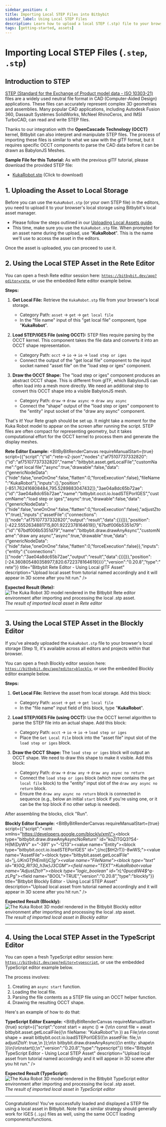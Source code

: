 ```yaml
---
sidebar_position: 4
title: Importing Local STEP Files into Bitbybit
sidebar_label: Using Local STEP Files
description: Learn how to upload a local STEP (.stp) file to your browser storage and then import, parse, and display it in Bitbybit using OCCT with Rete, Blockly, and TypeScript editors.
tags: [getting-started, assets]
---
```



# Importing Local STEP Files (`.step`, `.stp`)

## Introduction to STEP

[STEP (Standard for the Exchange of Product model data - ISO 10303-21)](https://en.wikipedia.org/wiki/ISO_10303-21) files are a widely used neutral file format in CAD (Computer-Aided Design) applications. These files can accurately represent complex 3D geometries and assemblies. Many popular CAD applications, including Autodesk Fusion 360, Dassault Systèmes SolidWorks, McNeel RhinoCeros, and IMSI TurboCAD, can read and write STEP files.

Thanks to our integration with the **OpenCascade Technology (OCCT)** kernel, Bitbybit can also interpret and manipulate STEP files. The process of importing these files is similar to what we saw with the glTF format, but it requires specific OCCT components to parse the CAD data before it can be drawn as BabylonJS Meshes.

**Sample File for this Tutorial:**
As with the previous glTF tutorial, please download the provided STEP file:
*   [KukaRobot.stp](https://ik.imagekit.io/bitbybit/app/assets/start/blockly/local-assets/KukaRobot.stp) (Click to download)

## 1. Uploading the Asset to Local Storage

Before you can use the `KukaRobot.stp` (or your own STEP file) in the editors, you need to upload it to your browser's local storage using Bitbybit's local asset manager.
*   Please follow the steps outlined in our [Uploading Local Assets guide](/learn/getting-started/basics/assets/local/uploading).
*   This time, make sure you use the `KukaRobot.stp` file. When prompted for an asset name during the upload, use "**KukaRobot**". This is the name we'll use to access the asset in the editors.

Once the asset is uploaded, you can proceed to use it.

## 2. Using the Local STEP Asset in the Rete Editor

You can open a fresh Rete editor session here: [`https://bitbybit.dev/app?editor=rete`](https://bitbybit.dev/app?editor=rete), or use the embedded Rete editor example below.

**Steps:**

1.  **Get Local File:**
    Retrieve the `KukaRobot.stp` file from your browser's local storage.
    *   Category Path: `asset` -> `get` -> `get local file`
    *   In the "file name" input of this "get local file" component, type "**KukaRobot**".

2.  **Load STEP/IGES File (using OCCT):**
    STEP files require parsing by the OCCT kernel. This component takes the file data and converts it into an OCCT shape representation.
    *   Category Path: `occt` -> `io` -> `io` -> `load step or iges`
    *   Connect the output of the "get local file" component to the input socket named "asset file" on the "load step or iges" component.

3.  **Draw the OCCT Shape:**
    The "load step or iges" component produces an abstract OCCT shape. This is different from glTF, which BabylonJS can often load into a mesh more directly. We need an additional step to convert this OCCT shape into a visible BabylonJS mesh.
    *   Category Path: `draw` -> `draw async` -> `draw any async`
    *   Connect the "shape" output of the "load step or iges" component to the "entity" input socket of the "draw any async" component.

That's it! Your Rete graph should be set up. It might take a moment for the Kuka Robot model to appear on the screen after running the script. STEP files are often compact for representing geometry, but it takes computational effort for the OCCT kernel to process them and generate the display meshes.

**Rete Editor Example:**
<BitByBitRenderCanvas
  requireManualStart={true}
  script={{"script":"{\"id\":\"rete-v2-json\",\"nodes\":{\"af75107737332820\":{\"id\":\"af75107737332820\",\"name\":\"bitbybit.asset.getLocalFile\",\"customName\":\"get local file\",\"async\":true,\"drawable\":false,\"data\":{\"genericNodeData\":{\"hide\":false,\"oneOnOne\":false,\"flatten\":0,\"forceExecution\":false},\"fileName\":\"KukaRobot\"},\"inputs\":{},\"position\":[-851.762416808484,795.5289883047432]},\"3ae04a8dc65b72ae\":{\"id\":\"3ae04a8dc65b72ae\",\"name\":\"bitbybit.occt.io.loadSTEPorIGES\",\"customName\":\"load step or iges\",\"async\":true,\"drawable\":false,\"data\":{\"genericNodeData\":{\"hide\":false,\"oneOnOne\":false,\"flatten\":0,\"forceExecution\":false},\"adjustZtoY\":true},\"inputs\":{\"assetFile\":{\"connections\":[{\"node\":\"af75107737332820\",\"output\":\"result\",\"data\":{}}]}},\"position\":[-422.5552634881715,801.9222378164619]},\"67bdf006b5351d79\":{\"id\":\"67bdf006b5351d79\",\"name\":\"bitbybit.draw.drawAnyAsync\",\"customName\":\"draw any async\",\"async\":true,\"drawable\":true,\"data\":{\"genericNodeData\":{\"hide\":false,\"oneOnOne\":false,\"flatten\":0,\"forceExecution\":false}},\"inputs\":{\"entity\":{\"connections\":[{\"node\":\"3ae04a8dc65b72ae\",\"output\":\"result\",\"data\":{}}]}},\"position\":[-24.360805480358977,820.6722378164619]}}}","version":"0.20.8","type":"rete"}}
  title="Bitbybit Rete Editor - Using Local glTF Asset"
  description="Upload local asset from tutorial named accordingly and it will appear in 3D scene after you hit run."
/>


**Expected Result (Rete):**
![The Kuka Robot 3D model rendered in the Bitbybit Rete editor environment after importing and processing the local .stp asset.](https://ik.imagekit.io/bitbybit/app/assets/start/general/assets/local/kuka-robot-rete.jpeg "Result of imported local STEP asset in Rete editor")
*The result of imported local asset in Rete editor*

---

## 3. Using the Local STEP Asset in the Blockly Editor

If you've already uploaded the `KukaRobot.stp` file to your browser's local storage (Step 1), it's available across all editors and projects within that browser.

You can open a fresh Blockly editor session here: [`https://bitbybit.dev/app?editor=blockly`](https://bitbybit.dev/app?editor=blockly), or use the embedded Blockly editor example below.

**Steps:**

1.  **Get Local File:**
    Retrieve the asset from local storage. Add this block:
    *   Category Path: `asset` -> `get` -> `get local file`
    *   In the "file name" input field of this block, type "**KukaRobot**".

2.  **Load STEP/IGES File (using OCCT):**
    Use the OCCT kernel algorithm to parse the STEP file into an actual shape. Add this block:
    *   Category Path: `occt` -> `io` -> `io` -> `load step or iges`
    *   Place the `Get Local File` block into the "asset file" input slot of the `load step or iges` block.

3.  **Draw the OCCT Shape:**
    The `load step or iges` block will output an OCCT shape. We need to draw this shape to make it visible. Add this block:
    *   Category Path: `draw` -> `draw any` -> `draw any async no return`
    *   Connect the `load step or iges` block (which now contains the `get local file` block) to the "entity" input slot of the `draw any async no return` block.
    *   Ensure the `draw any async no return` block is connected in sequence (e.g., below an initial `start` block if you're using one, or it can be the top block if no other setup is needed).

After assembling the blocks, click "Run".

**Blockly Editor Example:**
<BitByBitRenderCanvas
  requireManualStart={true}
  script={{"script":"<xml xmlns=\"https://developers.google.com/blockly/xml\"><block type=\"bitbybit.draw.drawAnyAsyncNoReturn\" id=\"koZlTGQ3?S4-H{M(DyWV\" x=\"-391\" y=\"-1213\"><value name=\"Entity\"><block type=\"bitbybit.occt.io.loadSTEPorIGES\" id=\";(/nc[$tH2rT)}-8wWS;\"><value name=\"AssetFile\"><block type=\"bitbybit.asset.getLocalFile\" id=\"j,*.UKnGTfHEmlI{jC]g\"><value name=\"FileName\"><block type=\"text\" id=\"#}0Q_Rl?30_h3w}J3CGM\"><field name=\"TEXT\">KukaRobot</field></block></value></block></value><value name=\"AdjustZtoY\"><block type=\"logic_boolean\" id=\"rL^0pucdlW4$^q-z*LPg\"><field name=\"BOOL\">TRUE</field></block></value></block></value></block></xml>","version":"0.20.8","type":"blockly"}}
  title="Bitbybit Blockly Editor - Using Local STEP Asset"
  description="Upload local asset from tutorial named accordingly and it will appear in 3D scene after you hit run."
/>


**Expected Result (Blockly):**
![The Kuka Robot 3D model rendered in the Bitbybit Blockly editor environment after importing and processing the local .stp asset.](https://ik.imagekit.io/bitbybit/app/assets/start/general/assets/local/kuka-robot-blockly.jpeg "Result of imported local STEP asset in Blockly editor")
*The result of imported local asset in Blockly editor*

---

## 4. Using the Local STEP Asset in the TypeScript Editor

You can open a fresh TypeScript editor session here: [`https://bitbybit.dev/app?editor=typescript`](https://bitbybit.dev/app?editor=typescript), or use the embedded TypeScript editor example below.

The process involves:
1.  Creating an `async start` function.
2.  Loading the local file.
3.  Parsing the file contents as a STEP file using an OCCT helper function.
4.  Drawing the resulting OCCT shape.

Here's an example of how to do that:

**TypeScript Editor Example:**
<BitByBitRenderCanvas
  requireManualStart={true}
  script={{"script":"const start = async () => {\n\n    const file = await bitbybit.asset.getLocalFile({\n        fileName: \"KukaRobot\"\n    }) as File;\n\n    const shape = await bitbybit.occt.io.loadSTEPorIGES({\n        assetFile: file,\n        adjustZtoY: true,\n    });\n\n    bitbybit.draw.drawAnyAsync({\n        entity: shape\n    })\n}\n\nstart();\n","version":"0.20.8","type":"typescript"}}
  title="Bitbybit TypeScript Editor - Using Local STEP Asset"
  description="Upload local asset from tutorial named accordingly and it will appear in 3D scene after you hit run."
/>

**Expected Result (TypeScript):**
![The Kuka Robot 3D model rendered in the Bitbybit TypeScript editor environment after importing and processing the local .stp asset.](https://ik.imagekit.io/bitbybit/app/assets/start/general/assets/local/kuka-robot-typescript.jpeg "Result of imported local STEP asset in TypeScript editor")
*The result of imported local asset in TypeScript editor*

---

Congratulations! You've successfully loaded and displayed a STEP file using a local asset in Bitbybit. Note that a similar strategy should generally work for IGES (`.igs`) files as well, using the same OCCT loading components/functions.